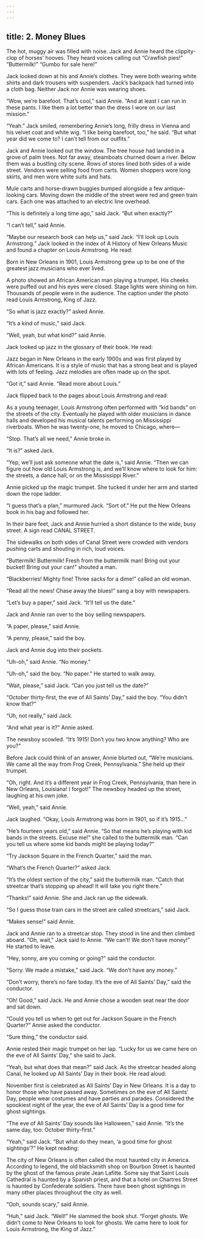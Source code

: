 ```yaml
---
---
---
```

title: 2. Money Blues
---




The hot, muggy air was filled with noise. Jack and Annie heard the clippity-clop of horses’ hooves. They heard voices calling out “Crawfish pies!” “Buttermilk!” “Gumbo for sale here!”

Jack looked down at his and Annie’s clothes. They were both wearing white shirts and dark trousers with suspenders. Jack’s backpack had turned into a cloth bag. Neither Jack nor Annie was wearing shoes.

“Wow, we’re barefoot. That’s cool,” said Annie. “And at least I can run in these pants. I like them a lot better than the dress I wore on our last mission.”

“Yeah.” Jack smiled, remembering Annie’s long, frilly dress in Vienna and his velvet coat and white wig. “I like being barefoot, too,” he said. “But what year did we come to? I can’t tell from our outfits.”

Jack and Annie looked out the window. The tree house had landed in a grove of palm trees. Not far away, steamboats churned down a river. Below them was a bustling city scene. Rows of stores lined both sides of a wide street. Vendors were selling food from carts. Women shoppers wore long skirts, and men wore white suits and hats.

Mule carts and horse-drawn buggies bumped alongside a few antique-looking cars. Moving down the middle of the street were red and green train cars. Each one was attached to an electric line overhead.

“This is definitely a long time ago,” said Jack. “But when exactly?”



“I can’t tell,” said Annie.

“Maybe our research book can help us,” said Jack. “I’ll look up Louis Armstrong.” Jack looked in the index of A History of New Orleans Music and found a chapter on Louis Armstrong. He read:

Born in New Orleans in 1901, Louis Armstrong grew up to be one of the greatest jazz musicians who ever lived.

A photo showed an African American man playing a trumpet. His cheeks were puffed out and his eyes were closed. Stage lights were shining on him. Thousands of people were in the audience. The caption under the photo read Louis Armstrong, King of Jazz.

“So what is jazz exactly?” asked Annie.

“It’s a kind of music,” said Jack.

“Well, yeah, but what kind?” said Annie.

Jack looked up jazz in the glossary of their book. He read:

Jazz began in New Orleans in the early 1900s and was first played by African Americans. It is a style of music that has a strong beat and is played with lots of feeling. Jazz melodies are often made up on the spot.

“Got it,” said Annie. “Read more about Louis.”

Jack flipped back to the pages about Louis Armstrong and read:

As a young teenager, Louis Armstrong often performed with “kid bands” on the streets of the city. Eventually he played with older musicians in dance halls and developed his musical talents performing on Mississippi riverboats. When he was twenty-one, he moved to Chicago, where—



“Stop. That’s all we need,” Annie broke in.

“It is?” asked Jack.

“Yep, we’ll just ask someone what the date is,” said Annie. “Then we can figure out how old Louis Armstrong is, and we’ll know where to look for him: the streets, a dance hall, or on the Mississippi River.”

Annie picked up the magic trumpet. She tucked it under her arm and started down the rope ladder.

“I guess that’s a plan,” murmured Jack. “Sort of.” He put the New Orleans book in his bag and followed her.

In their bare feet, Jack and Annie hurried a short distance to the wide, busy street. A sign read CANAL STREET.

The sidewalks on both sides of Canal Street were crowded with vendors pushing carts and shouting in rich, loud voices.

“Buttermilk! Buttermilk! Fresh from the buttermilk man! Bring out your bucket! Bring out your can!” shouted a man.

“Blackberries! Mighty fine! Three sacks for a dime!” called an old woman.

“Read all the news! Chase away the blues!” sang a boy with newspapers.

“Let’s buy a paper,” said Jack. “It’ll tell us the date.”

Jack and Annie ran over to the boy selling newspapers.

“A paper, please,” said Annie.

“A penny, please,” said the boy.

Jack and Annie dug into their pockets.

“Uh-oh,” said Annie. “No money.”

“Uh-oh,” said the boy. “No paper.” He started to walk away.

“Wait, please,” said Jack. “Can you just tell us the date?”

“October thirty-first, the eve of All Saints’ Day,” said the boy. “You didn’t know that?”

“Uh, not really,” said Jack.

“And what year is it?” Annie asked.

The newsboy scowled. “It’s 1915! Don’t you two know anything? Who are you?”

Before Jack could think of an answer, Annie blurted out, “We’re musicians. We came all the way from Frog Creek, Pennsylvania.” She held up their trumpet.

“Oh, right. And it’s a different year in Frog Creek, Pennsylvania, than here in New Orleans, Louisiana! I forgot!” The newsboy headed up the street, laughing at his own joke.

“Well, yeah,” said Annie.

Jack laughed. “Okay, Louis Armstrong was born in 1901, so if it’s 1915…”

“He’s fourteen years old,” said Annie. “So that means he’s playing with kid bands in the streets. Excuse me!” she called to the buttermilk man. “Can you tell us where some kid bands might be playing today?”

“Try Jackson Square in the French Quarter,” said the man.

“What’s the French Quarter?” asked Jack.

“It’s the oldest section of the city,” said the buttermilk man. “Catch that streetcar that’s stopping up ahead! It will take you right there.”

“Thanks!” said Annie. She and Jack ran up the sidewalk.

“So I guess those train cars in the street are called streetcars,” said Jack.

“Makes sense!” said Annie.

Jack and Annie ran to a streetcar stop. They stood in line and then climbed aboard. “Oh, wait,” Jack said to Annie. “We can’t! We don’t have money!” He started to leave.

“Hey, sonny, are you coming or going?” said the conductor.

“Sorry. We made a mistake,” said Jack. “We don’t have any money.”

“Don’t worry, there’s no fare today. It’s the eve of All Saints’ Day,” said the conductor.

“Oh! Good,” said Jack. He and Annie chose a wooden seat near the door and sat down.

“Could you tell us when to get out for Jackson Square in the French Quarter?” Annie asked the conductor.

“Sure thing,” the conductor said.

Annie rested their magic trumpet on her lap. “Lucky for us we came here on the eve of All Saints’ Day,” she said to Jack.

“Yeah, but what does that mean?” said Jack. As the streetcar headed along Canal, he looked up All Saints’ Day in their book. He read aloud:

November first is celebrated as All Saints’ Day in New Orleans. It is a day to honor those who have passed away. Sometimes on the eve of All Saints’ Day, people wear costumes and have parties and parades. Considered the spookiest night of the year, the eve of All Saints’ Day is a good time for ghost sightings.

“The eve of All Saints’ Day sounds like Halloween,” said Annie. “It’s the same day, too: October thirty-first.”

“Yeah,” said Jack. “But what do they mean, ‘a good time for ghost sightings’?” He kept reading:

The city of New Orleans is often called the most haunted city in America. According to legend, the old blacksmith shop on Bourbon Street is haunted by the ghost of the famous pirate Jean Lafitte. Some say that Saint Louis Cathedral is haunted by a Spanish priest, and that a hotel on Chartres Street is haunted by Confederate soldiers. There have been ghost sightings in many other places throughout the city as well.

“Ooh, sounds scary,” said Annie.

“Huh,” said Jack. “Well!” He slammed the book shut. “Forget ghosts. We didn’t come to New Orleans to look for ghosts. We came here to look for Louis Armstrong, the King of Jazz.”